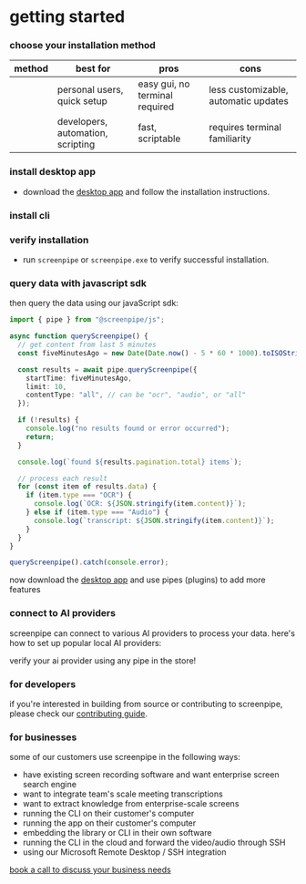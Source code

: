# getting started

### choose your installation method

| method      | best for                          | pros                           | cons                                 |
| ----------- | --------------------------------- | ------------------------------ | ------------------------------------ |
|             | personal users, quick setup       | easy gui, no terminal required | less customizable, automatic updates |
|             | developers, automation, scripting | fast, scriptable               | requires terminal familiarity        |

### install desktop app

- download the [desktop app](https://screenpi.pe) and follow the installation instructions.

### install cli



### verify installation

- run `screenpipe` or `screenpipe.exe` to verify successful installation.

### query data with javascript sdk

then query the data using our javaScript sdk:

```typescript copy
import { pipe } from "@screenpipe/js";

async function queryScreenpipe() {
  // get content from last 5 minutes
  const fiveMinutesAgo = new Date(Date.now() - 5 * 60 * 1000).toISOString();

  const results = await pipe.queryScreenpipe({
    startTime: fiveMinutesAgo,
    limit: 10,
    contentType: "all", // can be "ocr", "audio", or "all"
  });

  if (!results) {
    console.log("no results found or error occurred");
    return;
  }

  console.log(`found ${results.pagination.total} items`);

  // process each result
  for (const item of results.data) {
    if (item.type === "OCR") {
      console.log(`OCR: ${JSON.stringify(item.content)}`);
    } else if (item.type === "Audio") {
      console.log(`transcript: ${JSON.stringify(item.content)}`);
    } 
  }
}

queryScreenpipe().catch(console.error);
```

now download the [desktop app](https://screenpi.pe) and use pipes (plugins) to add more features

### connect to AI providers

screenpipe can connect to various AI providers to process your data. here's how to set up popular local AI providers:


verify your ai provider using any pipe in the store\!

### for developers

if you're interested in building from source or contributing to screenpipe, please check our [contributing guide](https://github.com/mediar-ai/screenpipe/blob/main/CONTRIBUTING.md).

### for businesses

some of our customers use screenpipe in the following ways:

- have existing screen recording software and want enterprise screen search engine
- want to integrate team's scale meeting transcriptions
- want to extract knowledge from enterprise-scale screens
- running the CLI on their customer's computer
- running the app on their customer's computer
- embedding the library or CLI in their own software
- running the CLI in the cloud and forward the video/audio through SSH
- using our Microsoft Remote Desktop / SSH integration

[book a call to discuss your business needs](https://cal.com/louis030195/screenpipe-for-businesses)